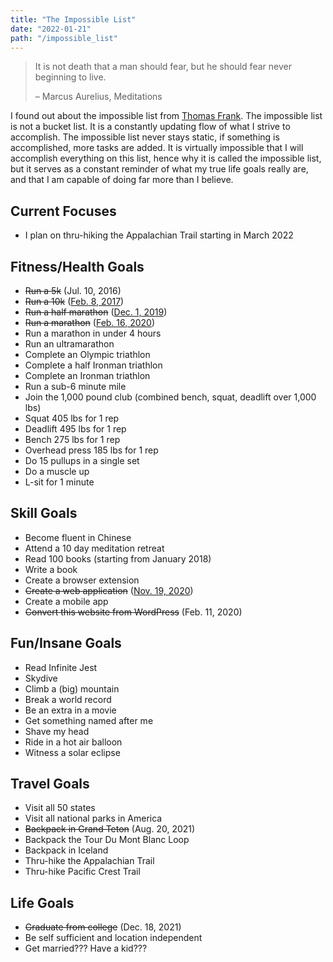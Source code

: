 ```yaml
---
title: "The Impossible List"
date: "2022-01-21"
path: "/impossible_list"
---
```


> It is not death that a man should fear, but he should fear never beginning to live.
>
> – Marcus Aurelius, Meditations

I found out about the impossible list from [Thomas Frank](https://collegeinfogeek.com/about/meet-the-author/my-impossible-list/). The impossible list is not a bucket list. It is a constantly updating flow of what I strive to accomplish. The impossible list never stays static, if something is accomplished, more tasks are added. It is virtually impossible that I will accomplish everything on this list, hence why it is called the impossible list, but it serves as a constant reminder of what my true life goals really are, and that I am capable of doing far more than I believe.

## Current Focuses

- I plan on thru-hiking the Appalachian Trail starting in March 2022

## Fitness/Health Goals

- ~~Run a 5k~~ (Jul. 10, 2016)
- ~~Run a 10k~~ ([Feb. 8, 2017](https://www.fitbit.com/activities/exercise/5994229858))
- ~~Run a half marathon~~ ([Dec. 1, 2019](https://www.strava.com/activities/2905365652))
- ~~Run a marathon~~ ([Feb. 16, 2020](https://www.strava.com/activities/3106065746/overview))
- Run a marathon in under 4 hours
- Run an ultramarathon
- Complete an Olympic triathlon
- Complete a half Ironman triathlon
- Complete an Ironman triathlon
- Run a sub-6 minute mile
- Join the 1,000 pound club (combined bench, squat, deadlift over 1,000 lbs)
- Squat 405 lbs for 1 rep
- Deadlift 495 lbs for 1 rep
- Bench 275 lbs for 1 rep
- Overhead press 185 lbs for 1 rep
- Do 15 pullups in a single set
- Do a muscle up
- L-sit for 1 minute

## Skill Goals

- Become fluent in Chinese
- Attend a 10 day meditation retreat
- Read 100 books (starting from January 2018)
- Write a book
- Create a browser extension
- ~~Create a web application~~ ([Nov. 19, 2020](https://texasvotes.me))
- Create a mobile app
- ~~Convert this website from WordPress~~ (Feb. 11, 2020)

## Fun/Insane Goals

- Read Infinite Jest
- Skydive
- Climb a (big) mountain
- Break a world record
- Be an extra in a movie
- Get something named after me
- Shave my head
- Ride in a hot air balloon
- Witness a solar eclipse

## Travel Goals

- Visit all 50 states
- Visit all national parks in America
- ~~Backpack in Grand Teton~~ (Aug. 20, 2021)
- Backpack the Tour Du Mont Blanc Loop
- Backpack in Iceland
- Thru-hike the Appalachian Trail
- Thru-hike Pacific Crest Trail

## Life Goals

- ~~Graduate from college~~ (Dec. 18, 2021)
- Be self sufficient and location independent
- Get married??? Have a kid???
